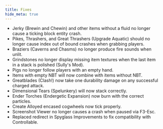 ```yaml
---
title: Fixes
hide_meta: true
---
```


- Jerky (Brewin and Chewin) and other items without a fluid no longer cause a ticking block entity crash.
- Pikes, Thrashers, and Great Thrashers (Upgrade Aquatic) should no longer cause index out of bound crashes when grabbing players.
- Braziers (Caverns and Chasms) no longer produce fire sounds when unlit.
- Grindstones no longer display missing item textures when the last item in a stack is polished (Sully's Mod).
- Pigs no longer follow players with an empty hand.
- Items with empty NBT will now combine with items without NBT.
- Greatblades (Clash!) now take one durability damage on any successful charged attack.
- Dimensional Tears (Spelunkery) will now stack correctly.
- Ender Torches (Endergetic Expansion) now burn with the correct particles.
- Create Alloyed encased cogwheels now tick properly.
- Screenshot Viewer no longer causes a crash when paused via F3-Esc.
- Replaced redirect in Spyglass Improvements to fix compatibility with Controllable.
